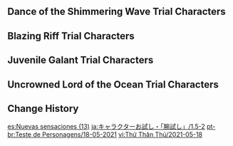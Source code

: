 {{Event
|name              = Test Run - Eula, Xinyan, Xingqiu, Beidou
|image             = Test Run - Character Trial Event Eula-Xinyan-Xingqiu-Beidou.png
|type              = In-Game
|group             = Test Run
|time_known        = yes
|time_start        = 2021-05-18 18:00:00
|time_end          = 2021-06-08 14:59:59
}}

{{Test Run
|character_5_1 = Eula
|rewards_5_1   = Primogem*20
|party_5_1     = Lisa
|character_4_1 = Xinyan
|rewards_4_1   = Adventurer's Experience*6
|party_4_1     = Kaeya,Lisa
|character_4_2 = Xingqiu
|rewards_4_2   = Mystic Enhancement Ore*3
|party_4_2     = Kaeya
|character_4_3 = Beidou
|rewards_4_3   = Mora*15,000
|party_4_3     = Kaeya
|wish          = Born of Ocean Swell/2021-05-18
}}

==Dance of the Shimmering Wave Trial Characters==
{{Trial Character/Event/Header}}
{{Trial Character/Event
|character_name         = Eula
|character_level        = 80
|constellation          = 0
|weapon_name            = Song of Broken Pines
|weapon_level           = 80
|refinement             = 1
|artifact_flower        = Stainless Bloom
|artifact_feather       = Wise Doctor's Pinion
|artifact_sands         = Moment of Cessation
|artifact_goblet        = Surpassing Cup
|artifact_circlet       = Mocking Mask
|artifact_level         = 20
|set1                   = Pale Flame
|set1_piece_bonus       = 4
|normal_attack_talent   = 8
|elemental_skill_talent = 8
|elemental_burst_talent = 8
|hp                     = 19,556
|atk                    = 2,109
|def                    = 791
|em                     = 105
|er                     = 135%
|crit_rate              = 57.1%
|crit_dmg               = 120.7%
|other_stats            = {{Color|Physical DMG Bonus}}: '''102.2%'''
}}
{{Trial Character/Event
|character_name         = Lisa
|character_level        = 80
|constellation          = 0
|weapon_name            = Favonius Codex
|weapon_level           = 80
|refinement             = 1
|artifact_flower        = Royal Flora
|artifact_feather       = Royal Plume
|artifact_sands         = Royal Pocket Watch
|artifact_goblet        = Royal Silver Urn
|artifact_circlet       = Royal Masque
|artifact_level         = 20
|set1                   = Noblesse Oblige
|set1_piece_bonus       = 4
|normal_attack_talent   = 8
|elemental_skill_talent = 8
|elemental_burst_talent = 8
|hp                     = 19,986
|atk                    = 1,478
|def                    = 616
|em                     = 177
|er                     = 176.9%
|crit_rate              = 57.1%
|crit_dmg               = 91.9%
}}
{{Trial Character/Event/Footer}}

==Blazing Riff Trial Characters==
{{Trial Character/Event/Header}}
{{Trial Character/Event
|character_name         = Xinyan
|character_level        = 80
|constellation          = 0
|weapon_name            = Whiteblind
|weapon_level           = 80
|refinement             = 1
|artifact_flower        = Royal Flora
|artifact_feather       = Royal Plume
|artifact_sands         = Royal Pocket Watch
|artifact_goblet        = Royal Silver Urn
|artifact_circlet       = Royal Masque
|artifact_level         = 20
|set1                   = Noblesse Oblige
|set1_piece_bonus       = 4
|normal_attack_talent   = 8
|elemental_skill_talent = 8
|elemental_burst_talent = 8
|hp                     = 17,631
|atk                    = 1,622
|def                    = 2,001
|em                     = 105
|er                     = 135%
|crit_rate              = 26.0%
|crit_dmg               = 91.9%
}}
{{Trial Character/Event
|character_name         = Kaeya
|character_level        = 80
|constellation          = 0
|weapon_name            = Favonius Sword
|weapon_level           = 80
|refinement             = 1
|artifact_flower        = Royal Flora
|artifact_feather       = Royal Plume
|artifact_sands         = Royal Pocket Watch
|artifact_goblet        = Royal Silver Urn
|artifact_circlet       = Royal Masque
|artifact_level         = 20
|set1                   = Noblesse Oblige
|set1_piece_bonus       = 4
|normal_attack_talent   = 8
|elemental_skill_talent = 8
|elemental_burst_talent = 8
|hp                     = 22,863
|atk                    = 1,387
|def                    = 835
|em                     = 105
|er                     = 210.8%
|crit_rate              = 57.1%
|crit_dmg               = 91.9%
}}
{{Trial Character/Event
|character_name         = Lisa
|character_level        = 80
|constellation          = 0
|weapon_name            = Favonius Codex
|weapon_level           = 80
|refinement             = 1
|artifact_flower        = Royal Flora
|artifact_feather       = Royal Plume
|artifact_sands         = Royal Pocket Watch
|artifact_goblet        = Royal Silver Urn
|artifact_circlet       = Royal Masque
|artifact_level         = 20
|set1                   = Noblesse Oblige
|set1_piece_bonus       = 4
|normal_attack_talent   = 8
|elemental_skill_talent = 8
|elemental_burst_talent = 8
|hp                     = 19,986
|atk                    = 1,478
|def                    = 616
|em                     = 177
|er                     = 176.9%
|crit_rate              = 57.1%
|crit_dmg               = 91.9%
}}
{{Trial Character/Event/Footer}}

==Juvenile Galant Trial Characters==
{{Trial Character/Event/Header}}
{{Trial Character/Event
|character_name         = Xingqiu
|character_level        = 80
|constellation          = 0
|weapon_name            = Favonius Sword
|weapon_level           = 80
|refinement             = 1
|artifact_flower        = Royal Flora
|artifact_feather       = Royal Plume
|artifact_sands         = Royal Pocket Watch
|artifact_goblet        = Royal Silver Urn
|artifact_circlet       = Royal Masque
|artifact_level         = 20
|set1                   = Noblesse Oblige
|set1_piece_bonus       = 4
|normal_attack_talent   = 8
|elemental_skill_talent = 8
|elemental_burst_talent = 8
|hp                     = 20,895
|atk                    = 1,461
|def                    = 801
|em                     = 105
|er                     = 190.8%
|crit_rate              = 57.1%
|crit_dmg               = 91.9%
|other_stats            = {{Color|Hydro DMG Bonus}}: '''20.0%'''
}}
{{Trial Character/Event
|character_name         = Kaeya
|character_level        = 80
|constellation          = 0
|weapon_name            = Favonius Sword
|weapon_level           = 80
|refinement             = 1
|artifact_flower        = Royal Flora
|artifact_feather       = Royal Plume
|artifact_sands         = Royal Pocket Watch
|artifact_goblet        = Royal Silver Urn
|artifact_circlet       = Royal Masque
|artifact_level         = 20
|set1                   = Noblesse Oblige
|set1_piece_bonus       = 4
|normal_attack_talent   = 8
|elemental_skill_talent = 8
|elemental_burst_talent = 8
|hp                     = 22,863
|atk                    = 1,387
|def                    = 835
|em                     = 105
|er                     = 210.8%
|crit_rate              = 57.1%
|crit_dmg               = 91.9%
}}
{{Trial Character/Event/Footer}}

==Uncrowned Lord of the Ocean Trial Characters==
{{Trial Character/Event/Header}}
{{Trial Character/Event
|character_name         = Beidou
|character_level        = 80
|constellation          = 0
|weapon_name            = Royal Greatsword
|weapon_level           = 80
|refinement             = 1
|artifact_flower        = Thunderbird's Mercy
|artifact_feather       = Survivor of Catastrophe
|artifact_sands         = Hourglass of Thunder
|artifact_goblet        = Omen of Thunderstorm
|artifact_circlet       = Thunder Summoner's Crown
|artifact_level         = 20
|set1                   = Thundering Fury
|set1_piece_bonus       = 4
|normal_attack_talent   = 8
|elemental_skill_talent = 8
|elemental_burst_talent = 8
|hp                     = 19,442
|atk                    = 1,721
|def                    = 692
|em                     = 105
|er                     = 135%
|crit_rate              = 57.1%
|crit_dmg               = 91.9%
|other_stats            = {{Color|Electro DMG Bonus}}: '''79.6%'''
}}
{{Trial Character/Event
|character_name         = Kaeya
|character_level        = 80
|constellation          = 0
|weapon_name            = Favonius Sword
|weapon_level           = 80
|refinement             = 1
|artifact_flower        = Royal Flora
|artifact_feather       = Royal Plume
|artifact_sands         = Royal Pocket Watch
|artifact_goblet        = Royal Silver Urn
|artifact_circlet       = Royal Masque
|artifact_level         = 20
|set1                   = Noblesse Oblige
|set1_piece_bonus       = 4
|normal_attack_talent   = 8
|elemental_skill_talent = 8
|elemental_burst_talent = 8
|hp                     = 22,863
|atk                    = 1,387
|def                    = 835
|em                     = 105
|er                     = 210.8%
|crit_rate              = 57.1%
|crit_dmg               = 91.9%
}}
{{Trial Character/Event/Footer}}

==Change History==
{{Change History|1.5}}

[[es:Nuevas sensaciones (13)]]
[[ja:キャラクターお試し・「腕試し」/1.5-2]]
[[pt-br:Teste de Personagens/18-05-2021]]
[[vi:Thử Thân Thủ/2021-05-18]]